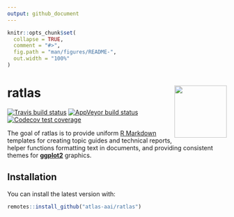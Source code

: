 ```yaml
---
output: github_document
---
```


<!-- README.md is generated from README.Rmd. Please edit that file -->

```r
knitr::opts_chunk$set(
  collapse = TRUE,
  comment = "#>",
  fig.path = "man/figures/README-",
  out.width = "100%"
)
```

# ratlas <img src="man/figures/ratlas-large.png" align="right" width="120" />

[![Travis build status](https://travis-ci.org/atlas-aai/ratlas.svg?branch=master)](https://travis-ci.org/atlas-aai/ratlas)
[![AppVeyor build status](https://ci.appveyor.com/api/projects/status/github/atlas-aai/ratlas?branch=master&svg=true)](https://ci.appveyor.com/project/atlas-aai/ratlas)
[![Codecov test coverage](https://codecov.io/gh/atlas-aai/ratlas/branch/master/graph/badge.svg)](https://codecov.io/gh/atlas-aai/ratlas?branch=master)

The goal of ratlas is to provide uniform [R Markdown](https://bookdown.org/yihui/rmarkdown/) templates for creating topic guides and technical reports, helper functions formatting text in documents, and providing consistent themes for [**ggplot2**](https://ggplot2.tidyverse.org) graphics.

## Installation

You can install the latest version with:

``` r
remotes::install_github("atlas-aai/ratlas")
```
